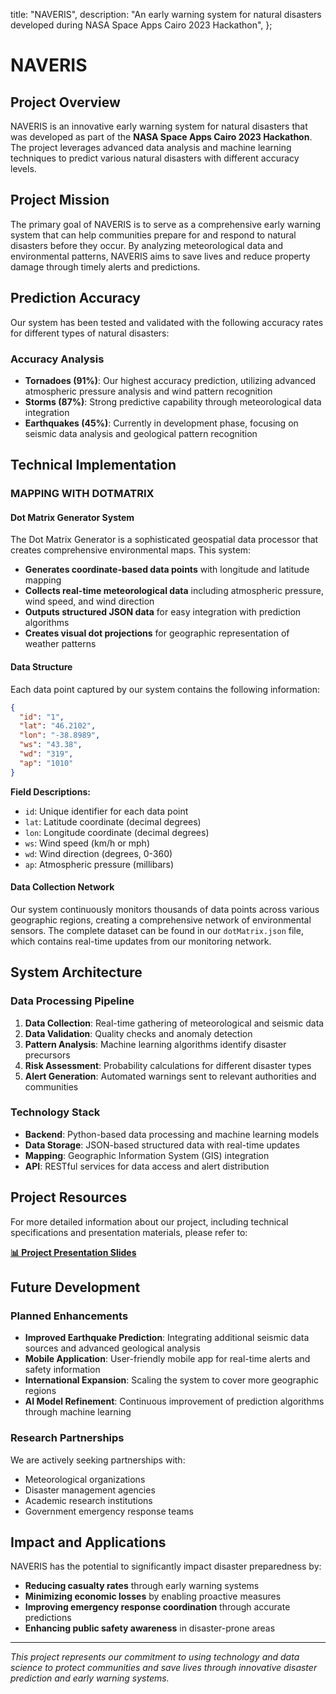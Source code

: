   title: "NAVERIS",
  description:
    "An early warning system for natural disasters developed during NASA Space Apps Cairo 2023 Hackathon",
};

# NAVERIS

## Project Overview

NAVERIS is an innovative early warning system for natural disasters that was developed as part of the **NASA Space Apps Cairo 2023 Hackathon**. The project leverages advanced data analysis and machine learning techniques to predict various natural disasters with different accuracy levels.

## Project Mission

The primary goal of NAVERIS is to serve as a comprehensive early warning system that can help communities prepare for and respond to natural disasters before they occur. By analyzing meteorological data and environmental patterns, NAVERIS aims to save lives and reduce property damage through timely alerts and predictions.

## Prediction Accuracy

Our system has been tested and validated with the following accuracy rates for different types of natural disasters:

<Table
  data={{
    headers: ["Disaster Type", "Accuracy Level", "Status"],
    rows: [
      ["Earthquakes", "45%", "In Development"],
      ["Storms", "87%", "Operational"],
      ["Tornadoes", "91%", "High Confidence"],
    ],
  }}
/>

### Accuracy Analysis

- **Tornadoes (91%)**: Our highest accuracy prediction, utilizing advanced atmospheric pressure analysis and wind pattern recognition
- **Storms (87%)**: Strong predictive capability through meteorological data integration
- **Earthquakes (45%)**: Currently in development phase, focusing on seismic data analysis and geological pattern recognition

## Technical Implementation

### MAPPING WITH DOTMATRIX

#### Dot Matrix Generator System

The Dot Matrix Generator is a sophisticated geospatial data processor that creates comprehensive environmental maps. This system:

- **Generates coordinate-based data points** with longitude and latitude mapping
- **Collects real-time meteorological data** including atmospheric pressure, wind speed, and wind direction
- **Outputs structured JSON data** for easy integration with prediction algorithms
- **Creates visual dot projections** for geographic representation of weather patterns

#### Data Structure

Each data point captured by our system contains the following information:

```json
{
  "id": "1",
  "lat": "46.2102",
  "lon": "-38.8989",
  "ws": "43.38",
  "wd": "319",
  "ap": "1010"
}
```

**Field Descriptions:**

- `id`: Unique identifier for each data point
- `lat`: Latitude coordinate (decimal degrees)
- `lon`: Longitude coordinate (decimal degrees)
- `ws`: Wind speed (km/h or mph)
- `wd`: Wind direction (degrees, 0-360)
- `ap`: Atmospheric pressure (millibars)

#### Data Collection Network

Our system continuously monitors thousands of data points across various geographic regions, creating a comprehensive network of environmental sensors. The complete dataset can be found in our `dotMatrix.json` file, which contains real-time updates from our monitoring network.

## System Architecture

### Data Processing Pipeline

1. **Data Collection**: Real-time gathering of meteorological and seismic data
2. **Data Validation**: Quality checks and anomaly detection
3. **Pattern Analysis**: Machine learning algorithms identify disaster precursors
4. **Risk Assessment**: Probability calculations for different disaster types
5. **Alert Generation**: Automated warnings sent to relevant authorities and communities

### Technology Stack

- **Backend**: Python-based data processing and machine learning models
- **Data Storage**: JSON-based structured data with real-time updates
- **Mapping**: Geographic Information System (GIS) integration
- **API**: RESTful services for data access and alert distribution

## Project Resources

For more detailed information about our project, including technical specifications and presentation materials, please refer to:

[**📊 Project Presentation Slides**](https://1drv.ms/p/s!AlyuzmZQIYJHgiW5B2xo33LxTSsD?e=jxOLkA)

## Future Development

### Planned Enhancements

- **Improved Earthquake Prediction**: Integrating additional seismic data sources and advanced geological analysis
- **Mobile Application**: User-friendly mobile app for real-time alerts and safety information
- **International Expansion**: Scaling the system to cover more geographic regions
- **AI Model Refinement**: Continuous improvement of prediction algorithms through machine learning

### Research Partnerships

We are actively seeking partnerships with:

- Meteorological organizations
- Disaster management agencies
- Academic research institutions
- Government emergency response teams

## Impact and Applications

NAVERIS has the potential to significantly impact disaster preparedness by:

- **Reducing casualty rates** through early warning systems
- **Minimizing economic losses** by enabling proactive measures
- **Improving emergency response coordination** through accurate predictions
- **Enhancing public safety awareness** in disaster-prone areas

---

_This project represents our commitment to using technology and data science to protect communities and save lives through innovative disaster prediction and early warning systems._

